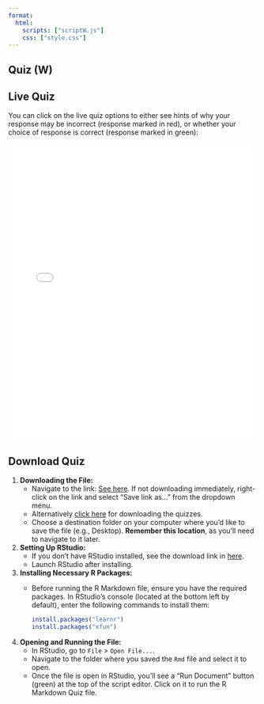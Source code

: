 ```yaml
---
format:
  html:
    scripts: ["scriptW.js"]  
    css: ["style.css"]      
---
```


## Quiz (W) {.unnumbered}

## Live Quiz

You can click on the live quiz options to either see hints of why your response may be incorrect (response marked in red), or whether your choice of response is correct (response marked in green):

```{=html}
<iframe src="wranglingQi.html" width="100%" height="600" frameborder="0">
    <p>Your browser does not support iframes.</p>
</iframe>
```


## Download Quiz

1.  **Downloading the File:**
    -   Navigate to the link: [See here](Quiz/QuizWrangling.Rmd). If not downloading immediately, right-click on the link and select "Save link as..." from the dropdown menu.
    -   Alternatively <a href="Quiz/QuizWrangling.Rmd" download>click here</a> for downloading the quizzes.
    -   Choose a destination folder on your computer where you'd like to save the file (e.g., Desktop). **Remember this location**, as you'll need to navigate to it later.
2.  **Setting Up RStudio:**
    -   If you don't have RStudio installed, see the download link in [here](wrangling1a.html).
    -   Launch RStudio after installing.
3.  **Installing Necessary R Packages:**
    -   Before running the R Markdown file, ensure you have the required packages. In RStudio's console (located at the bottom left by default), enter the following commands to install them:

        ``` r
        install.packages("learnr")
        install.packages("xfun")
        ```
4.  **Opening and Running the File:**
    -   In RStudio, go to `File` \> `Open File...`.
    -   Navigate to the folder where you saved the `Rmd` file and select it to open.
    -   Once the file is open in RStudio, you'll see a "Run Document" button (green) at the top of the script editor. Click on it to run the R Markdown Quiz file.
